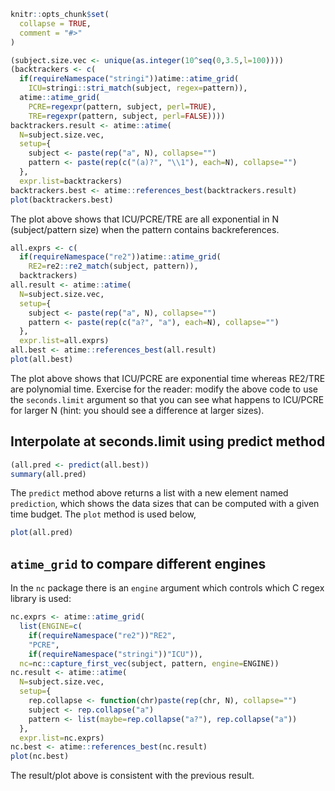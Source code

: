 <!--
%\VignetteEngine{knitr::knitr}
%\VignetteIndexEntry{Example: regular expressions}
-->

```{r setup, include = FALSE}
knitr::opts_chunk$set(
  collapse = TRUE,
  comment = "#>"
)
```

```{r}
(subject.size.vec <- unique(as.integer(10^seq(0,3.5,l=100))))
(backtrackers <- c(
  if(requireNamespace("stringi"))atime::atime_grid(
    ICU=stringi::stri_match(subject, regex=pattern)),
  atime::atime_grid(
    PCRE=regexpr(pattern, subject, perl=TRUE),
    TRE=regexpr(pattern, subject, perl=FALSE))))
backtrackers.result <- atime::atime(
  N=subject.size.vec,
  setup={
    subject <- paste(rep("a", N), collapse="")
    pattern <- paste(rep(c("(a)?", "\\1"), each=N), collapse="")
  },
  expr.list=backtrackers)
backtrackers.best <- atime::references_best(backtrackers.result)
plot(backtrackers.best)
```

The plot above shows that ICU/PCRE/TRE are all exponential in N
(subject/pattern size) when the pattern contains backreferences.

```{r}
all.exprs <- c(
  if(requireNamespace("re2"))atime::atime_grid(
    RE2=re2::re2_match(subject, pattern)),
  backtrackers)
all.result <- atime::atime(
  N=subject.size.vec,
  setup={
    subject <- paste(rep("a", N), collapse="")
    pattern <- paste(rep(c("a?", "a"), each=N), collapse="")
  },
  expr.list=all.exprs)
all.best <- atime::references_best(all.result)
plot(all.best)
```

The plot above shows that ICU/PCRE are exponential time whereas
RE2/TRE are polynomial time. Exercise for the reader: modify the above
code to use the `seconds.limit` argument so that you can see what
happens to ICU/PCRE for larger N (hint: you should see a difference at
larger sizes).

## Interpolate at seconds.limit using predict method

```{r}
(all.pred <- predict(all.best))
summary(all.pred)
```

The `predict` method above returns a list with a new element named
`prediction`, which shows the data sizes that can be computed with a
given time budget. The `plot` method is used below,

```{r}
plot(all.pred)
```

## `atime_grid` to compare different engines

In the `nc` package there is an `engine` argument which controls which
C regex library is used:

```{r}
nc.exprs <- atime::atime_grid(
  list(ENGINE=c(
    if(requireNamespace("re2"))"RE2",
    "PCRE",
    if(requireNamespace("stringi"))"ICU")),
  nc=nc::capture_first_vec(subject, pattern, engine=ENGINE))
nc.result <- atime::atime(
  N=subject.size.vec,
  setup={
    rep.collapse <- function(chr)paste(rep(chr, N), collapse="")
    subject <- rep.collapse("a")
    pattern <- list(maybe=rep.collapse("a?"), rep.collapse("a"))
  },
  expr.list=nc.exprs)
nc.best <- atime::references_best(nc.result)
plot(nc.best)
```

The result/plot above is consistent with the previous result.
